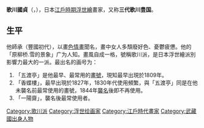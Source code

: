 {{Infobox Artist
|name          = 歌川國貞
| image=Kunisada shini e.jpg
| caption=香蝶斎豊国[[肖像|肖像]] 孝子国貞（歌川豊国4代目）筆 大判錦絵 元治元年（1864年）作

|birthname     =角田 庄五郎
|birthdate     = 1786年 
|location      = 
|deathdate     =1865年1月12日|deathplace    = 
|nationality   = {{JPN}}
|field         = [[浮世繪|浮世繪]]
|training      = 
|movement      = 
|works         = 
|patrons       = 
|influenced by = [[歌川豐國|歌川豐國]]（豐國初代）
|influenced    = 歌川貞秀<br />歌川貞景<br />歌川貞虎<br />豊原国周
|signature=[[File:Signatures_of_Kunisada_I_(left)_and_Kunisada_II_(center_and_right).jpg|150px]]
}}
{{japanese|japanese=歌川国貞|kana=うたがわ くにさだ|romaji=Utagawa Kunisada}}
'''歌川國貞'''（{{lang-ja|歌川 国貞}}，{{bd|1786年||1865年|||Utagawa Kunisada}}），日本[[江戶時期|江戶時期]][[浮世繪|浮世繪]]畫家，又称'''三代歌川豊国'''。

==生平==
他師承{{link-jp|歌川豐國|歌川豊国}}（豐國初代），以畫[[春宮畫|色情畫]]聞名，畫中女人多頹廢好色、憂鬱疲憊。他的「原柳桥.雪的景象」广为人知。畫風自成一格，號稱歌川派，是日本浮世繪派別影響力最大的一派。最出名的画号为：
#「五渡亭」是他最早、最常用的[[筆名|畫號]]，現知最早出現於1809年。
#「香蝶樓」，最早出現於1827年，1830年代使用頻繁，與「五渡亭」同是在他未襲名前最常使用的畫號，1844年[[襲名|襲名]]後即不再使用。
#「一陽齋」，襲名後最常使用者。
{{multiple image
| align = left| direction = horizontal| header = 
| header_align = left/right/center
| header_background = 
| footer = 
| footer_align = left/right/center
| footer_background = 
 | background color=#CCB38C
| width = 
| image1 = Amaterasu cave - large - 1856.jpeg
| width1 = 360
| alt1 = 
| caption1 = 岩戸神楽起顕，1857年
| image2 = Kunisada futamigaura.jpg
| width2 = 250
| alt2 = 
| caption2 = [[伊勢市|二見浦]][[夫婦岩|夫婦岩]]
| image3 = Brooklyn Museum - View of Fuji from Miho Bay - Utagawa Toyokuni III (Kunisada).jpg
| width3 =210| alt3 = 
| caption3 = 
}}
{{multiple image
| align = left| direction = horizontal| header = 
| header_align = left/right/center
| header_background = 
| footer = 
| footer_align = left/right/center
| footer_background = 
 | background color=#CCB38C
| width = 
| image1 = ToyokuniIIIActor.jpg| width1 = 140| alt1 = 
| caption1 = 
| image2 = Actors in 1860.jpg| width2 = 150
| alt2 = 
| caption2 = | image3 = Utagawa-Kunisada-Ichikawa-Ebizo-head.jpg| width3 =150| alt3 = 
| caption3 = 
| image4 = Kagaya Katsugoro of Hongo - Sugawara denju tenarai kagami - Walters 95766.jpg
| width4 = 150| alt4 = 
| caption4 = 歌舞伎[[菅原傳授手習鑑|菅原傳授手習鑑]]中的菅丞相
| image5 = Excecution of Goemon Ishikawa.jpg
| width5 = 150
| alt5 = 
| caption5 = [[石川五右卫门|石川五右卫门]]
}}
{{multiple image
| align = left| direction = horizontal| header = 
| header_align = left/right/center
| header_background = 
| footer = 
| footer_align = left/right/center
| footer_background = 
 | background color=#CCB38C
| width = 
| image1 = Kunisada yoshiwara.jpg
| width1 = 170
| alt1 = 
| caption1 = 吉原時計  亥ノ刻
| image2 = Brooklyn Museum - Moonlight View of Tsukuda with Lady on a Balcony - Utagawa Hiroshige (Ando).jpg
| width2 = 175
| alt2 = 
| caption2 = 
| image3 = Baikō Onoe IV as Akama no Aishō Otomi in Yowa Nasake Ukina no Yoko-gushi.jpg| width3 =170| alt3 = 
| caption3 = 赤間之愛妾於富  四代目尾上梅幸| image4 = Brooklyn Museum - Snow Scene - Utagawa Toyokuni III (Kunisada).jpg
| width4 = 175| alt4 = 
| caption4 = 
| image5 = Kunisada-courtesan-with-kamuro-02.jpg
| width5 = 175
| alt5 = 
| caption5 = 
| image6 = 
| width6 = 
| alt6 = 
| caption6 = 
| image7 = 
| width7 = 
| alt7 = 
| caption7 = 
| image8 = 
| width8 = 
| alt8 = 
| caption8 = 
| image9 = 
| width9 = 
| alt9 = 
| caption9 = 
| image10 = 
| width10 = 
| alt10 = 
| caption10 = 
}}

{{Authority control}}
{{DEFAULTSORT:Utagawa Kunisada}}
[[Category:歌川派|Category:歌川派]]
[[Category:浮世绘画家|Category:浮世绘画家]]
[[Category:江戶時代畫家|Category:江戶時代畫家]]
[[Category:武藏國出身人物|Category:武藏國出身人物]]